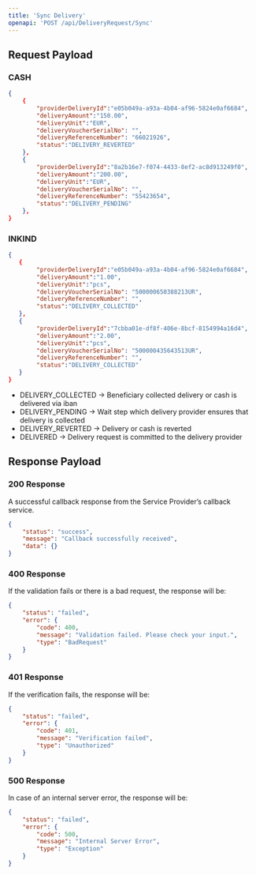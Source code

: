 ```yaml
---
title: 'Sync Delivery'
openapi: 'POST /api/DeliveryRequest/Sync'
---
```




## Request Payload

### CASH

```json
{
    {
        "providerDeliveryId":"e05b049a-a93a-4b04-af96-5824e0af6684",
        "deliveryAmount":"150.00",
        "deliveryUnit":"EUR",
        "deliveryVoucherSerialNo": "",
        "deliveryReferenceNumber": "66021926",
        "status":"DELIVERY_REVERTED"
    },
    {
        "providerDeliveryId":"8a2b16e7-f074-4433-8ef2-ac8d913249f0",
        "deliveryAmount":"200.00",
        "deliveryUnit":"EUR",
        "deliveryVoucherSerialNo": "",
        "deliveryReferenceNumber": "55423654",
        "status":"DELIVERY_PENDING"
    },
}
```

### INKIND

```json
{
   {
        "providerDeliveryId":"e05b049a-a93a-4b04-af96-5824e0af6684",
        "deliveryAmount":"1.00",
        "deliveryUnit":"pcs",
        "deliveryVoucherSerialNo": "500000650388213UR",
        "deliveryReferenceNumber": "",
        "status":"DELIVERY_COLLECTED"
   },
   {
        "providerDeliveryId":"7cbba01e-df8f-406e-8bcf-8154994a16d4",
        "deliveryAmount":"2.00",
        "deliveryUnit":"pcs",
        "deliveryVoucherSerialNo": "500000435643513UR",
        "deliveryReferenceNumber": "",
        "status":"DELIVERY_COLLECTED"
   }
}
```

- DELIVERY_COLLECTED -> Beneficiary collected delivery or cash is delivered via iban
- DELIVERY_PENDING -> Wait step which delivery provider ensures that delivery is collected
- DELIVERY_REVERTED -> Delivery or cash is reverted
- DELIVERED -> Delivery request is committed to the delivery provider

## Response Payload

### 200 Response

A successful callback response from the Service Provider’s callback service.

```json
{
    "status": "success",
    "message": "Callback successfully received",
    "data": {}
}
```

### 400 Response

If the validation fails or there is a bad request, the response will be:

```json
{
    "status": "failed",
    "error": {
        "code": 400,
        "message": "Validation failed. Please check your input.",
        "type": "BadRequest"
    }
}
```

### 401 Response

If the verification fails, the response will be:

```json
{
    "status": "failed",
    "error": {
        "code": 401,
        "message": "Verification failed",
        "type": "Unauthorized"
    }
}
```

### 500 Response

In case of an internal server error, the response will be:

```json
{
    "status": "failed",
    "error": {
        "code": 500,
        "message": "Internal Server Error",
        "type": "Exception"
    }
}
```